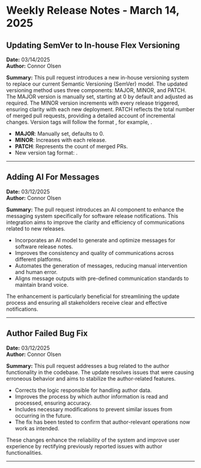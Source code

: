 # Weekly Release Notes - March 14, 2025



## Updating SemVer to In-house Flex Versioning

**Date:** 03/14/2025  
**Author:** Connor Olsen  

**Summary:**
This pull request introduces a new in-house versioning system to replace our current Semantic Versioning (SemVer) model. The updated versioning method uses three components: MAJOR, MINOR, and PATCH. The MAJOR version is manually set, starting at 0 by default and adjusted as required. The MINOR version increments with every release triggered, ensuring clarity with each new deployment. PATCH reflects the total number of merged pull requests, providing a detailed account of incremental changes. Version tags will follow the format , for example, .

- **MAJOR**: Manually set, defaults to 0.
- **MINOR**: Increases with each release.
- **PATCH**: Represents the count of merged PRs.
- New version tag format: .

---

## Adding AI For Messages

**Date:** 03/12/2025  
**Author:** Connor Olsen  

**Summary:**
The pull request introduces an AI component to enhance the messaging system specifically for software release notifications. This integration aims to improve the clarity and efficiency of communications related to new releases.

- Incorporates an AI model to generate and optimize messages for software release notes.
- Improves the consistency and quality of communications across different platforms.
- Automates the generation of messages, reducing manual intervention and human error.
- Aligns message outputs with pre-defined communication standards to maintain brand voice. 

The enhancement is particularly beneficial for streamlining the update process and ensuring all stakeholders receive clear and effective notifications.

---

## Author Failed Bug Fix

**Date:** 03/12/2025  
**Author:** Connor Olsen  

**Summary:**
This pull request addresses a bug related to the author functionality in the codebase. The update resolves issues that were causing erroneous behavior and aims to stabilize the author-related features. 

- Corrects the logic responsible for handling author data.
- Improves the process by which author information is read and processed, ensuring accuracy.
- Includes necessary modifications to prevent similar issues from occurring in the future.
- The fix has been tested to confirm that author-relevant operations now work as intended. 

These changes enhance the reliability of the system and improve user experience by rectifying previously reported issues with author functionalities.

---
